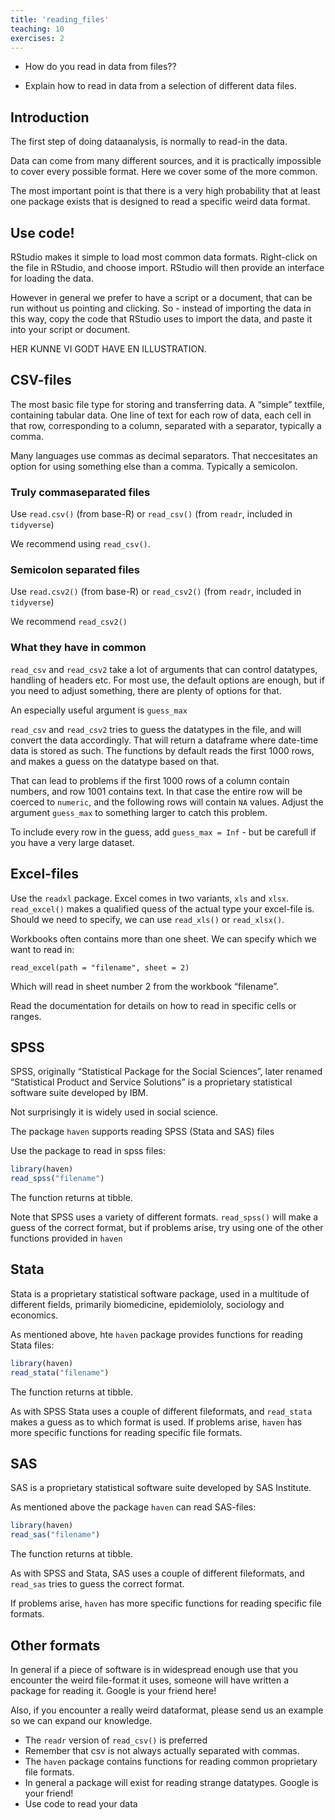 ```yaml
---
title: 'reading_files'
teaching: 10
exercises: 2
---
```


:::::::::::::::::::::::::::::::::::::: questions 

- How do you read in data from files??

::::::::::::::::::::::::::::::::::::::::::::::::

::::::::::::::::::::::::::::::::::::: objectives

- Explain how to read in data from a selection of different data files. 

::::::::::::::::::::::::::::::::::::::::::::::::

## Introduction

The first step of doing dataanalysis, is normally to read-in
the data. 

Data can come from many different sources, and it is practically
impossible to cover every possible format. Here we cover some of
the more common.

:::::::::::::::::::::::::::::::::::::::::::::::::::::::::::::::::::: instructor

The most important point is that there is a very high probability
that at least one package exists that is designed to read a specific
weird data format.

::::::::::::::::::::::::::::::::::::::::::::::::::::::::::::::::::::::::::::::::

## Use code!

RStudio makes it simple to load most common data formats. Right-click on the file in RStudio, and choose import. RStudio will then provide an interface for loading the data.

However in general we prefer to have a script or a document, that can be run without us pointing and clicking. So - instead of importing the data in this way, copy the code that
RStudio uses to import the data, and paste it into your script or document.

HER KUNNE VI GODT HAVE EN ILLUSTRATION.


## CSV-files

The most basic file type for storing and transferring data. A "simple" textfile,
containing tabular data. One line of text for each row of data, each cell in
that row, corresponding to a column, separated with a separator, typically a 
comma.

Many languages use commas as decimal separators. That neccesitates an option 
for using something else than a comma. Typically a semicolon.

### Truly commaseparated files

Use `read.csv()` (from base-R) or `read_csv()` (from `readr`, included in `tidyverse`)

We recommend using `read_csv()`.

### Semicolon separated files

Use `read.csv2()` (from base-R) or `read_csv2()` (from `readr`, included in `tidyverse`)

We recommend `read_csv2()`

### What they have in common

`read_csv` and `read_csv2` take a lot of arguments that can control 
datatypes, handling of headers etc. For most use, the default options are 
enough, but if you need to adjust something, there are plenty of options for that.

An especially useful argument is `guess_max`

`read_csv` and `read_csv2` tries to guess the datatypes in
the file, and will convert the data accordingly. That will 
return a dataframe where date-time data is stored as such.
The functions by default reads the first 1000 rows, and 
makes a guess on the datatype based on that. 

That can lead to problems if the first 1000 rows of a 
column contain numbers, and row 1001 contains text. In that case the entire
row will be coerced to `numeric`, and the following rows
will contain `NA` values. Adjust the argument `guess_max` to
something larger to catch this problem.

To include every row in the guess, add `guess_max = Inf` - 
but be carefull if you have a very large dataset.



## Excel-files

Use the `readxl` package. Excel comes in two variants, `xls` and `xlsx`. `read_excel()`
makes a qualified quess of the actual type your excel-file is. Should we need to
specify, we can use `read_xls()` or `read_xlsx()`.

Workbooks often contains more than one sheet. We can specify which we want to 
read in:

`read_excel(path = "filename", sheet = 2)`

Which will read in sheet number 2 from the workbook "filename".

Read the documentation for details on how to read in specific cells or ranges.



## SPSS

SPSS, originally "Statistical Package for the Social Sciences", later renamed "Statistical Product and Service Solutions" is a proprietary statistical software suite 
developed by IBM.

Not surprisingly it is widely used in social science.

The package `haven` supports reading SPSS (Stata and SAS) files

Use the package  to read in spss files:

```r
library(haven)
read_spss("filename")
```

The function returns at tibble.

Note that SPSS uses a variety of different formats.
`read_spss()` will make a guess of the correct format, but
if problems arise, try using one of the other functions provided in `haven`


## Stata

Stata is a proprietary statistical software package, used
in a multitude of different fields, primarily biomedicine,
epidemiololy, sociology and economics.

As mentioned above, hte `haven` package provides functions
for reading Stata files:

```r
library(haven)
read_stata("filename")
```

The function returns at tibble.

As with SPSS Stata uses a couple of different fileformats, and `read_stata` makes a guess as to which format is used.
If problems arise, `haven` has more specific functions for
reading specific file formats.

## SAS

SAS is a proprietary statistical software suite developed
by SAS Institute.

As mentioned above the package `haven` can read SAS-files:


```r
library(haven)
read_sas("filename")
```

The function returns at tibble.

As with SPSS and Stata, SAS uses a couple of different fileformats, and `read_sas` tries to guess the correct format.

If problems arise, `haven` has more specific functions for
reading specific file formats.

## Other formats

In general if a piece of software is in widespread enough use that you encounter
the weird file-format it uses, someone will have written a package for reading
it. Google is your friend here!

Also, if you encounter a really weird dataformat, please send us an example so
we can expand our knowledge.




::::::::::::::::::::::::::::::::::::: keypoints 

- The `readr` version of `read_csv()` is preferred
- Remember that csv is not always actually separated with commas.
- The `haven` package contains functions for reading common proprietary file formats.
- In general a package will exist for reading strange datatypes. Google is your friend!
- Use code to read your data

::::::::::::::::::::::::::::::::::::::::::::::::

